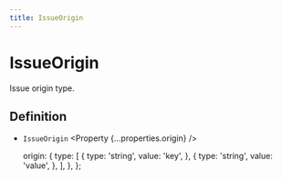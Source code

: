 ```yaml
---
title: IssueOrigin
---
```



# IssueOrigin

Issue origin type.

## Definition

- `IssueOrigin` <Property {...properties.origin} />

  origin: {
    type: [
      {
        type: 'string',
        value: 'key',
      },
      {
        type: 'string',
        value: 'value',
      },
    ],
  },
};
